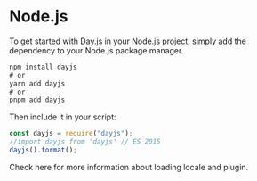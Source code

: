 # Node.js

To get started with Day.js in your Node.js project, simply add the dependency to your Node.js package manager.

```js
npm install dayjs
# or
yarn add dayjs
# or
pnpm add dayjs
```

Then include it in your script:

```js
const dayjs = require("dayjs");
//import dayjs from 'dayjs' // ES 2015
dayjs().format();
```

Check here for more information about loading locale and plugin.
